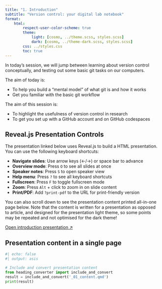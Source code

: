 ```yaml
---
title: "1. Introduction"
subtitle: "Version control: your digital lab notebook"
format:
    html:
        respect-user-color-scheme: true
        theme:
            light: [cosmo, ../theme.scss, styles.scss]
            dark: [cosmo, ../theme-dark.scss, styles.scss]
        css: ../styles.css
        toc: true
---
```


In today's session, we will jump between learning about version control conceptually, and testing out some basic git tasks on our computers.

The aim of today is:

- To help you build a "mental model" of what git is and how it works
- Get you familiar with the basic git workflow

The aim of this session is:

- To highlight the usefulness of version control in research
- To get you set up with a GitHub account and on GitHub codespaces

:::{.callout-tip}
## Reveal.js Presentation Controls

The presentation linked below uses Reveal.js to build a HTML presentation. You can use the following keyboard shortcuts:

- **Navigate slides**: Use arrow keys (←/→) or space bar to advance
- **Overview mode**: Press `O` to see all slides at once
- **Speaker notes**: Press `S` to open speaker view  
- **Help menu**: Press `?` to see all keyboard shortcuts
- **Fullscreen**: Press `F` to toggle fullscreen mode
- **Zoom**: Press `Alt` + click to zoom in on slide content
- **Print/PDF**: Add `?print-pdf` to the URL for print-friendly version

You can also scroll down to see the presentation content printed all-in-one page below. Note that the content is written for a presentation as opposed to article, and designed for the presentation light theme, so some points may be repeated and not optimised for the dark theme!

:::

[Open introduction presentation ↗](01_presentation.qmd){.btn .btn-outline-primary .btn role="button" data-toggle="tooltip" title="Open presentation in a new tab" target="_blank"}

## Presentation content in a single page


```python
#| echo: false
#| output: asis

# Include and convert presentation content
from heading_converter import include_and_convert
result = include_and_convert('_01_content.qmd')
print(result)
```

